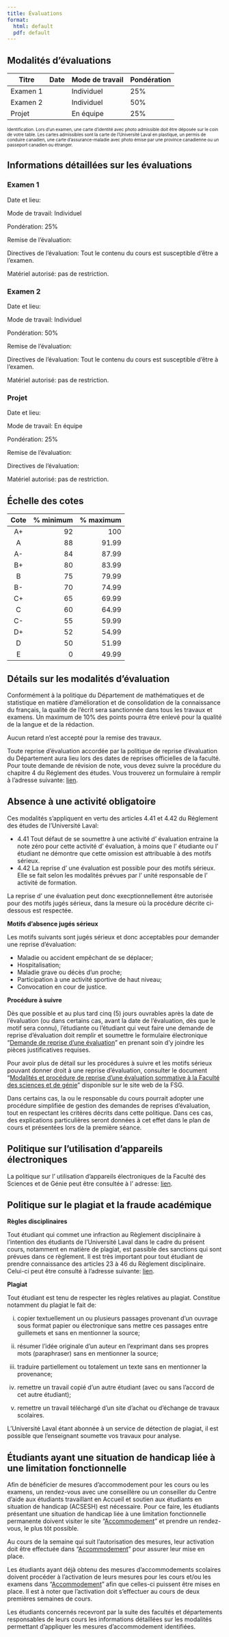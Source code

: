 ```yaml
--- 
title: Évaluations
format: 
  html: default
  pdf: default
--- 
```


## Modalités d'évaluations

| Titre      | Date    | Mode de travail | Pondération |
| ---------- | ------- | --------------- | ----------- |
| Examen 1   |         | Individuel      | 25\%        |
| Examen 2   |         | Individuel      | 50\%        |
| Projet     |         | En équipe       | 25\%        |

<p style="font-size:10px; ">Identification. Lors d'un examen, une carte d'identité avec photo admissible doit être déposée sur le coin de votre table. Les cartes admissibles sont la carte de l'Université Laval en plastique, un permis de conduire canadien, une carte d'assurance-maladie avec photo émise par une province canadienne ou un passeport canadien ou étranger.</p>

## Informations détaillées sur les évaluations

### Examen 1 

Date et lieu: 

Mode de travail: Individuel

Pondération: 25\%

Remise de l'évaluation: 

Directives de l'évaluation: Tout le contenu du cours est susceptible d'être a l'examen. 

Matériel autorisé: pas de restriction. 


### Examen 2

Date et lieu: 

Mode de travail: Individuel

Pondération: 50\%

Remise de l'évaluation: 

Directives de l'évaluation: Tout le contenu du cours est susceptible d'être à l'examen. 

Matériel autorisé: pas de restriction. 


### Projet 

Date et lieu: 

Mode de travail: En équipe 

Pondération: 25\%

Remise de l'évaluation: 

Directives de l'évaluation: 

Matériel autorisé: pas de restriction. 

## Échelle des cotes 

| Cote | \% minimum | \% maximum |
| :--: | ---------: | ---------: |
| A+   | 92         | 100        |
| A    | 88         | 91.99      |
| A-   | 84         | 87.99      |
| B+   | 80         | 83.99      |
| B    | 75         | 79.99      |
| B-   | 70         | 74.99      |
| C+   | 65         | 69.99      |
| C    | 60         | 64.99      |
| C-   | 55         | 59.99      |
| D+   | 52         | 54.99      |
| D    | 50         | 51.99      |
| E    | 0          | 49.99      |

## Détails sur les modalités d'évaluation 

Conformément à la politique du Département de mathématiques et de statistique en matière d'amélioration et de consolidation de la connaissance du français, la qualité de l'écrit sera sanctionnée dans tous les travaux et examens. Un maximum de 10\% des points pourra être enlevé pour la qualité de la langue et de la rédaction.

Aucun retard n'est accepté pour la remise des travaux.

Toute reprise d'évaluation accordée par la politique de reprise d'évaluation du Département aura lieu lors des dates de reprises officielles de la faculté. Pour toute demande de révision de note, vous devez suivre la procédure du chapitre 4 du Réglement des études. Vous trouverez un formulaire à remplir à l'adresse suivante: [lien](https://www.fsg.ulaval.ca/departements/departement-de-mathematiques-et-de-statistique/etudier/reglements-et-documents-officiels-en-mathematiques-et-statistique).

## Absence à une activité obligatoire

Ces modalités s'appliquent en vertu des articles 4.41 et 4.42 du Réglement des études de l'Université Laval: 

  * 4.41 Tout défaut de se soumettre à une activité d' évaluation entraine la note zéro pour cette activité d' évaluation, à moins que l' étudiante ou l' étudiant ne démontre que cette omission est attribuable à des motifs sérieux.
  * 4.42 La reprise d' une évaluation est possible pour des motifs sérieux. Elle se fait selon les modalités prévues par l' unité responsable de l' activité de formation.

La reprise d' une évaluation peut donc execptionnellement être autorisée pour des motifs jugés sérieux, dans la mesure où la procédure décrite ci-dessous est respectée. 

**Motifs d'absence jugés sérieux**

Les motifs suivants sont jugés sérieux et donc acceptables pour demander une reprise d'évaluation: 

  - Maladie ou accident empêchant de se déplacer;
  - Hospitalisation;
  - Maladie grave ou décès d'un proche;
  - Participation à une activité sportive de haut niveau;
  - Convocation en cour de justice.

**Procédure à suivre**

Dès que possible et au plus tard cinq (5) jours ouvrables après la date de l'évaluation (ou dans certains cas, avant la date de l'évaluation, dès que le motif sera connu), l'étudiante ou l'étudiant qui veut faire une demande de reprise d'évaluation doit remplir et soumettre le formulaire électronique "[Demande de reprise d'une évaluation](https://ulavaldti.sharepoint.com/sites/FSG-reprise-dexamens-et-reconnaissance-de-cours/Lists/Demande%20de%20reprise%20dexamens/NewForm.aspx?Source=https%3A%2F%2Fulavaldti.sharepoint.com%2Fsites%2Ffsg-demande-de-reprise-examen%2FLists%2FDemande%2520de%2520reprise%2520dexamens%2FEtudiant.aspx%3FCT%3D1724436857013%26OR%3DOWA%252DNT%252DMail%26CID%3D42d5014c%252D8fb5%252D8232%252Dbd8f%252D69c67e3a9cdd&ContentTypeId=0x010020B04CCB63D0044D860D6BB7B9C92629007488899A2536D44DA71B9101B9C72D92&RootFolder=)" en prenant soin d'y joindre les pièces justificatives requises.

Pour avoir plus de détail sur les procédures à suivre et les motifs sérieux pouvant donner droit à une reprise d'évaluation, consulter le document "[Modalités et procédure de reprise d'une évaluation sommative à la Faculté des sciences et de génie](https://www.fsg.ulaval.ca/fileadmin/site_facultaire/Espace_facultaire/Étudiants/Politiques_facultaires/Modalités_reprise_évaluation_FSG_A24.pdf)" disponible sur le site web de la FSG.

Dans certains cas, la ou le responsable du cours pourrait adopter une procédure simplifiée de gestion des demandes de reprises d'évaluation, tout en respectant les critères décrits dans cette politique. Dans ces cas, des explications particulières seront données à cet effet dans le plan de cours et présentées lors de la première séance.

## Politique sur l'utilisation d'appareils électroniques

La politique sur l' utilisation d'appareils électroniques de la Faculté des Sciences et de Génie peut être consultée à l' adresse: [lien](https://www.fsg.ulaval.ca/fileadmin/site_facultaire/Espace_facultaire/Étudiants/Politiques_facultaires/_Calculatrices-autorisées-FSG_20250221.pdf).

## Politique sur le plagiat et la fraude académique 

**Règles disciplinaires**

Tout étudiant qui commet une infraction au Règlement disciplinaire à l'intention des étudiants de l'Université Laval dans le cadre du présent cours, notamment en matière de plagiat, est passible des sanctions qui sont prévues dans ce règlement. Il est très important pour tout étudiant de prendre connaissance des articles 23 à 46 du Règlement disciplinaire. Celui-ci peut être consulté à l'adresse suivante: [lien](https://www.ulaval.ca/sites/default/files/notre-universite/direction-gouv/Documents_officiels/Reglements/Reglement_disciplinaire_intention_etudiants.pdf).

**Plagiat**

Tout étudiant est tenu de respecter les règles relatives au plagiat. Constitue notamment du plagiat le fait de: 

  i. copier textuellement un ou plusieurs passages provenant d'un ouvrage sous format papier ou électronique sans mettre ces passages entre guillemets et sans en mentionner la source;

  ii. résumer l'idée originale d'un auteur en l'exprimant dans ses propres mots (paraphraser) sans en mentionner la source;

  iii. traduire partiellement ou totalement un texte sans en mentionner la provenance;

  iv. remettre un travail copié d'un autre étudiant (avec ou sans l'accord de cet autre étudiant);

  v. remettre un travail téléchargé d'un site d'achat ou d'échange de travaux scolaires.

L'Université Laval étant abonnée à un service de détection de plagiat, il est possible que l'enseignant soumette vos travaux pour analyse.

## Étudiants ayant une situation de handicap liée à une limitation fonctionnelle 

Afin de bénéficier de mesures d'accommodement pour les cours ou les examens, un rendez-vous avec une conseillère ou un conseiller du Centre d'aide aux étudiants travaillant en Accueil et soutien aux étudiants en situation de handicap (ACSESH) est nécessaire. Pour ce faire, les étudiants présentant une situation de handicap liée à une limitation fonctionnelle permanente doivent visiter le site "[Accommodement](https://monportail.ulaval.ca/accommodement)" et prendre un rendez-vous, le plus tôt possible.

Au cours de la semaine qui suit l'autorisation des mesures, leur activation doit être effectuée dans "[Accommodement](https://monportail.ulaval.ca/accommodement)" pour assurer leur mise en place.

Les étudiants ayant déjà obtenu des mesures d'accommodements scolaires doivent procéder à l'activation de leurs mesures pour les cours et/ou les examens dans "[Accommodement](https://monportail.ulaval.ca/accommodement)" afin que celles-ci puissent être mises en place. Il est à noter que l'activation doit s'effectuer au cours de deux premières semaines de cours.

Les étudiants concernés recevront par la suite des facultés et départements responsables de leurs cours les informations détaillées sur les modalités permettant d'appliquer les mesures d'accommodement identifiées.
